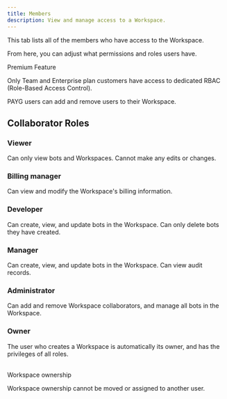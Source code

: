 ```yaml
---
title: Members
description: View and manage access to a Workspace.
---
```


This tab lists all of the members who have access to the Workspace.

From here, you can adjust what permissions and roles users have.

<Note>
Premium Feature

Only Team and Enterprise plan customers have access to dedicated RBAC (Role-Based Access Control).

PAYG users can add and remove users to their Workspace.
</Note>

## Collaborator Roles

### Viewer

Can only view bots and Workspaces. Cannot make any edits or changes.

### Billing manager

Can view and modify the Workspace's billing information.

### Developer

Can create, view, and update bots in the Workspace. Can only delete bots they have created.

### Manager

Can create, view, and update bots in the Workspace. Can view audit records.

### Administrator

Can add and remove Workspace collaborators, and manage all bots in the Workspace.

### Owner

The user who creates a Workspace is automatically its owner, and has the privileges of all roles.

<br />

<Warning>
Workspace ownership

Workspace ownership cannot be moved or assigned to another user.
</Warning>
